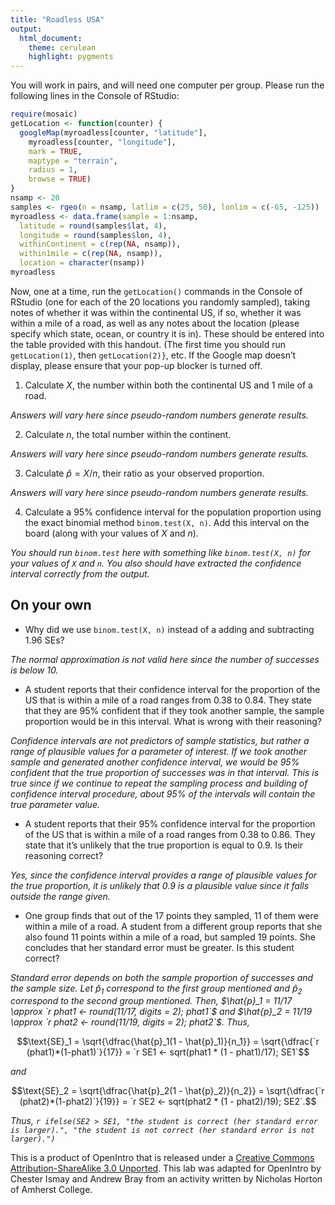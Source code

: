 ```yaml
---
title: "Roadless USA"
output:
  html_document:
    theme: cerulean
    highlight: pygments
---
```


You will work in pairs, and will need one computer per group.  Please run the following lines in the Console of RStudio:

```r
require(mosaic)
getLocation <- function(counter) {
  googleMap(myroadless[counter, "latitude"], 
    myroadless[counter, "longitude"], 
    mark = TRUE, 
    maptype = "terrain", 
    radius = 1, 
    browse = TRUE)
}
nsamp <- 20
samples <- rgeo(n = nsamp, latlim = c(25, 50), lonlim = c(-65, -125))
myroadless <- data.frame(sample = 1:nsamp, 
  latitude = round(samples$lat, 4),
  longitude = round(samples$lon, 4),
  withinContinent = c(rep(NA, nsamp)),
  within1mile = c(rep(NA, nsamp)),
  location = character(nsamp))
myroadless
```

Now, one at a time, run the `getLocation()` commands in the Console of RStudio (one for each of the 20 locations you randomly sampled), taking notes of whether it was within the continental US, if so, whether it was within a mile of a road, as well as any notes about the location (please specify which state, ocean, or country it is in).  These should be entered into the table provided with this handout.  (The first time you should run `getLocation(1)`, then `getLocation(2)}`, etc.  If the Google map doesn't display, please ensure that your pop-up blocker is turned off.

1. Calculate $X$, the number within both the continental US and 1 mile of a road.

*Answers will vary here since pseudo-random numbers generate results.*

2. Calculate $n$, the total number within the continent.

*Answers will vary here since pseudo-random numbers generate results.*

3. Calculate $\hat{p} = X/n$, their ratio as your observed proportion.

*Answers will vary here since pseudo-random numbers generate results.*

4. Calculate a 95% confidence interval for the population proportion using the exact binomial method ` binom.test(X, n)`. Add this interval on the board (along with your values of $X$ and $n$).

*You should run `binom.test` here with something like `binom.test(X, n)` for your values of `X` and `n`.  You also should have extracted the confidence interval correctly from the output.*


## On your own

- Why did we use `binom.test(X, n)` instead of a adding and subtracting 1.96 SEs?

*The normal approximation is not valid here since the number of successes is below 10.*

- A student reports that their confidence interval for the proportion of the US that is within a mile of a road ranges from 0.38 to 0.84. They state that they are 95% confident that if they took another sample, the sample proportion would be in this interval. What is wrong with their reasoning?

*Confidence intervals are not predictors of sample statistics, but rather a range of plausible values for a parameter of interest.  If we took another sample and generated another confidence interval, we would be 95% confident that the true proportion of successes was in that interval.  This is true since if we continue to repeat the sampling process and building of confidence interval procedure, about 95% of the intervals will contain the true parameter value.*

- A student reports that their 95% confidence interval for the proportion of the US that is within a mile of a road ranges from 0.38 to 0.86. They state that it’s unlikely that the true proportion is equal to 0.9. Is their reasoning correct?

*Yes, since the confidence interval provides a range of plausible values for the true proportion, it is unlikely that 0.9 is a plausible value since it falls outside the range given.*

- One group finds that out of the 17 points they sampled, 11 of them were within a mile of a road. A student from a different group reports that she also found 11 points within a mile of a road, but sampled 19 points. She concludes that her standard error must be greater. Is this student correct?

*Standard error depends on both the sample proportion of successes and the sample size.  Let $\hat{p}_1$ correspond to the first group mentioned and $\hat{p}_2$ correspond to the second group mentioned.  Then, $\hat{p}_1 = 11/17 \approx `r phat1 <- round(11/17, digits = 2); phat1`$ and $\hat{p}_2 = 11/19 \approx `r phat2 <- round(11/19, digits = 2); phat2`$.  Thus,*

$$\text{SE}_1 = \sqrt{\dfrac{\hat{p}_1(1 - \hat{p}_1)}{n_1}} = \sqrt{\dfrac{`r (phat1)*(1-phat1)`}{17}} = `r SE1 <- sqrt(phat1 * (1 - phat1)/17); SE1`$$

*and*

$$\text{SE}_2 = \sqrt{\dfrac{\hat{p}_2(1 - \hat{p}_2)}{n_2}} = \sqrt{\dfrac{`r (phat2)*(1-phat2)`}{19}} = `r SE2 <- sqrt(phat2 * (1 - phat2)/19); SE2`.$$

*Thus, `r ifelse(SE2 > SE1, "the student is correct (her standard error is larger).", "the student is not correct (her standard error is not larger).")`*

<div id="license">
This is a product of OpenIntro that is released under a 
[Creative Commons Attribution-ShareAlike 3.0 Unported](http://creativecommons.org/licenses/by-sa/3.0). 
This lab was adapted for OpenIntro by Chester Ismay and Andrew Bray from an activity written by Nicholas Horton of Amherst College.
</div>
